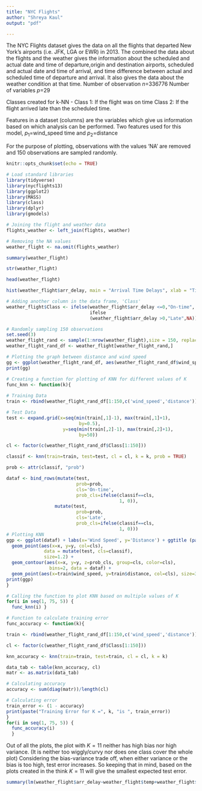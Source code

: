 ```yaml
---
title: "NYC Flights"
author: "Shreya Kaul"
output: "pdf"

---
```


The NYC Flights dataset gives the data on all the flights that departed New York's airports (i.e. JFK, LGA or EWR) in 2013. The combined the data about the flights and the weather gives the information about the scheduled and actual date and time of departure,origin and destination airports, scheduled and actual date and time of arrival, and time difference between actual and scheduled time of departure and arrival. It also gives the data about the weather condition at that time.\newline  
Number of observation $n$=336776\newline  
Number of variables $p$=29\newline

Classes created for k-NN - 
Class 1: If the flight was on time 
Class 2: If the flight arrived late than the scheduled time.\newline

Features in a dataset (columns) are the variables which give us information based on which analysis can be performed.\newline
Two features used for this model, $p_1$=wind_speed time and $p_2$=distance\newline

For the purpose of plotting, observations with the values 'NA' are removed and 150 observations are sampled randomly.\newline\newline

```r
knitr::opts_chunk$set(echo = TRUE)
```
```r
# Load standard libraries
library(tidyverse)
library(nycflights13)
library(ggplot2)
library(MASS)
library(class)
library(dplyr)
library(gmodels)
```

```r
# Joining the flight and weather data
flights_weather <- left_join(flights, weather)

# Removing the NA values
weather_flight <- na.omit(flights_weather)
```
```r
summary(weather_flight)
```
```r
str(weather_flight)
```
```r
head(weather_flight)
```

```r
hist(weather_flight$arr_delay, main = "Arrival Time Delays", xlab = "Time (in minutes)")
```

```r

# Adding another column in the data frame, 'Class'
weather_flight$Class <- ifelse(weather_flight$arr_delay <=0,"On-time",
                               ifelse 
                               (weather_flight$arr_delay >0,"Late",NA))

# Randomly sampling 150 observations
set.seed(3)
weather_flight_rand <- sample(1:nrow(weather_flight),size = 150, replace = FALSE)
weather_flight_rand_df <- weather_flight[weather_flight_rand,]

# Plotting the graph between distance and wind speed
gg <- ggplot(weather_flight_rand_df, aes(weather_flight_rand_df$wind_speed, weather_flight_rand_df$distance, color=weather_flight_rand_df$Class)) + geom_point() + labs(title="Delay in arrival of flights based on the wind speed ", x="Wind Speed ", y="Distance Covered") + scale_color_discrete(name="Delay in arrival")
print(gg)
```

```r
# Creating a function for plotting of KNN for different values of K
func_knn <- function(k){
  
# Training Data
train <- rbind(weather_flight_rand_df[1:150,c('wind_speed','distance')])

# Test Data
test <- expand.grid(x=seq(min(train[,1]-1), max(train[,1]+1),
                           by=0.5),
                     y=seq(min(train[,2]-1), max(train[,2]+1), 
                           by=50))

cl <- factor(c(weather_flight_rand_df$Class[1:150]))

classif <- knn(train=train, test=test, cl = cl, k = k, prob = TRUE)

prob <- attr(classif, "prob")

dataf <- bind_rows(mutate(test,
                          prob=prob,
                          cls='On-time',
                          prob_cls=ifelse(classif==cls,
                                          1, 0)),
                  mutate(test,
                          prob=prob,
                          cls='Late',
                          prob_cls=ifelse(classif==cls,
                                          1, 0)))
# Plotting KNN
ggp <- ggplot(dataf) + labs(x='Wind Speed', y='Distance') + ggtitle (paste("Value of K =", as.character(k))) + scale_color_discrete(name="Class") + 
  geom_point(aes(x=x, y=y, col=cls),
              data = mutate(test, cls=classif),
              size=1.2) + 
  geom_contour(aes(x=x, y=y, z=prob_cls, group=cls, color=cls),
                bins=2, data = dataf) +
  geom_point(aes(x=train$wind_speed, y=train$distance, col=cls), size=3, data=data.frame(x=train[,1], y=train[,2], cls=cl))
print(ggp)
}

# Calling the function to plot KNN based on multiple values of K
for(i in seq(1, 75, 5)) {
  func_knn(i) }

```

```r
# Function to calculate training error
func_accuracy <- function(k){

train <- rbind(weather_flight_rand_df[1:150,c('wind_speed','distance')])

cl <- factor(c(weather_flight_rand_df$Class[1:150]))

knn_accuracy <- knn(train=train, test=train, cl = cl, k = k)

data_tab <- table(knn_accuracy, cl)
matr <- as.matrix(data_tab)

# Calculating accuracy 
accuracy <- sum(diag(matr))/length(cl)

# Calculating error
train_error <- (1 - accuracy)
print(paste("Training Error for K =", k, "is ", train_error))
}
for(i in seq(1, 75, 5)) {
  func_accuracy(i)
  }
```

Out of all the plots, the plot with $K = 11$ neither has high bias nor high variance. (It is neither too wiggly/curvy nor does one class cover the whole plot) Considering the bias-variance trade off, when either variance or the bias is too high, test error increases. So keeping that in mind, based on the plots created in the think $K = 11$ will give the smallest expected test error.

```r
summary(lm(weather_flight$arr_delay~weather_flight$temp+weather_flight$dewp+weather_flight$humid+weather_flight$wind_dir+weather_flight$wind_dir+weather_flight$wind_speed+weather_flight$wind_gust+weather_flight$precip+weather_flight$pressure+weather_flight$visib, weather_flight))
```
